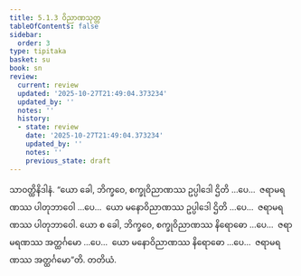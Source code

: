 ```yaml
---
title: 5.1.3 ဝိညာဏသုတ္တ
tableOfContents: false
sidebar:
  order: 3
type: tipitaka
basket: su
book: sn
review:
  current: review
  updated: '2025-10-27T21:49:04.373234'
  updated_by: ''
  notes: ''
  history:
  - state: review
    date: '2025-10-27T21:49:04.373234'
    updated_by: ''
    notes: ''
    previous_state: draft
---
```



<ReviewStatus review={frontmatter.review} showDetails={true} />

<HypothesisAnnotation frontmatter={frontmatter} />

<DynamicBreadcrumb />

<Division number="314" book="sn" e="ch" v="18" p="325">

<Paragraph number="1072" book="sn">
သာဝတ္ထိနိဒါနံ. “ယော ခေါ, ဘိက္ခဝေ, စက္ခုဝိညာဏဿ ဥပ္ပါဒေါ ဌိတိ …ပေ…  ဇရာမရဏဿ ပါတုဘာဝေါ …ပေ…  ယော မနောဝိညာဏဿ ဥပ္ပါဒေါ ဌိတိ …ပေ…  ဇရာမရဏဿ ပါတုဘာဝေါ. ယော စ ခေါ, ဘိက္ခဝေ, စက္ခုဝိညာဏဿ နိရောဓော …ပေ…  ဇရာမရဏဿ အတ္ထင်္ဂမော …ပေ…  ယော မနောဝိညာဏဿ နိရောဓော …ပေ…  ဇရာမရဏဿ အတ္ထင်္ဂမော”တိ.

</Paragraph>
</Division>

<Paragraph number="1073" type="center" book="sn">
တတိယံ.
</Paragraph>